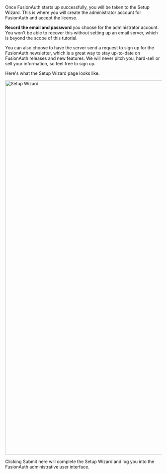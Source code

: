 
Once FusionAuth starts up successfully, you will be taken to the Setup Wizard. This is where you will create the administrator account for FusionAuth and accept the license. 

**Record the email and password** you choose for the administrator account. You won't be able to recover this without setting up an email server, which is beyond the scope of this tutorial.

You can also choose to have the server send a request to sign up for the FusionAuth newsletter, which is a great way to stay up-to-date on FusionAuth releases and new features. We will never pitch you, hard-sell or sell your information, so feel free to sign up.

Here's what the Setup Wizard page looks like.

<img src="/img/docs/get-started/download-and-install/setup-wizard.png" alt="Setup Wizard" width="1200" />

Clicking <InlineUIElement>Submit</InlineUIElement> here will complete the Setup Wizard and log you into the FusionAuth administrative user interface.

